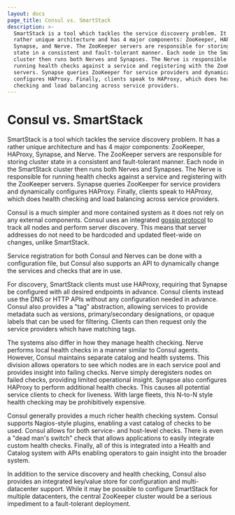 ```yaml
---
layout: docs
page_title: Consul vs. SmartStack
description: >-
  SmartStack is a tool which tackles the service discovery problem. It has a
  rather unique architecture and has 4 major components: ZooKeeper, HAProxy,
  Synapse, and Nerve. The ZooKeeper servers are responsible for storing cluster
  state in a consistent and fault-tolerant manner. Each node in the SmartStack
  cluster then runs both Nerves and Synapses. The Nerve is responsible for
  running health checks against a service and registering with the ZooKeeper
  servers. Synapse queries ZooKeeper for service providers and dynamically
  configures HAProxy. Finally, clients speak to HAProxy, which does health
  checking and load balancing across service providers.
---
```


# Consul vs. SmartStack

SmartStack is a tool which tackles the service discovery problem. It has a rather
unique architecture and has 4 major components: ZooKeeper, HAProxy, Synapse, and Nerve.
The ZooKeeper servers are responsible for storing cluster state in a consistent and
fault-tolerant manner. Each node in the SmartStack cluster then runs both Nerves and
Synapses. The Nerve is responsible for running health checks against a service and
registering with the ZooKeeper servers. Synapse queries ZooKeeper for service providers
and dynamically configures HAProxy. Finally, clients speak to HAProxy, which does
health checking and load balancing across service providers.

Consul is a much simpler and more contained system as it does not rely on any external
components. Consul uses an integrated [gossip protocol](/docs/architecture/gossip)
to track all nodes and perform server discovery. This means that server addresses
do not need to be hardcoded and updated fleet-wide on changes, unlike SmartStack.

Service registration for both Consul and Nerves can be done with a configuration file,
but Consul also supports an API to dynamically change the services and checks that are
in use.

For discovery, SmartStack clients must use HAProxy, requiring that Synapse be
configured with all desired endpoints in advance. Consul clients instead
use the DNS or HTTP APIs without any configuration needed in advance. Consul
also provides a "tag" abstraction, allowing services to provide metadata such
as versions, primary/secondary designations, or opaque labels that can be used for
filtering. Clients can then request only the service providers which have
matching tags.

The systems also differ in how they manage health checking. Nerve performs local health
checks in a manner similar to Consul agents. However, Consul maintains separate catalog
and health systems. This division allows operators to see which nodes are in each service
pool and provides insight into failing checks. Nerve simply deregisters nodes on failed
checks, providing limited operational insight. Synapse also configures HAProxy to perform
additional health checks. This causes all potential service clients to check for
liveness. With large fleets, this N-to-N style health checking may be prohibitively
expensive.

Consul generally provides a much richer health checking system. Consul supports
Nagios-style plugins, enabling a vast catalog of checks to be used. Consul allows for
both service- and host-level checks. There is even a "dead man's switch" check that allows
applications to easily integrate custom health checks. Finally, all of this is integrated
into a Health and Catalog system with APIs enabling operators to gain insight into the
broader system.

In addition to the service discovery and health checking, Consul also provides
an integrated key/value store for configuration and multi-datacenter support.
While it may be possible to configure SmartStack for multiple datacenters,
the central ZooKeeper cluster would be a serious impediment to a fault-tolerant
deployment.
